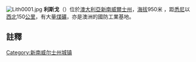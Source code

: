 [[File:Lith0001.jpg|thumb]]
{{coord|33|29|S|150|09|E|region:AU-NSW_type:city|display=title}}
{{Infobox Australian Place | type = town
| name = 利斯戈
| state = nsw
| image = 
| caption = Blast Furnace Park, Lithgow
| lga = 利斯戈市
| postcode = 2790
| pop = 11,298
|pop_footnotes=<ref name="abs">{{Census 2006 AUS|id=UCL148200|name=Lithgow (Urban Centre/Locality)|accessdate=2008-02-22|quick=on}}</ref>
| est =
| elevation= 950
|elevation_footnotes=<ref name="bom" >{{cite web
 | publisher=[[Bureau_of_Meteorology|Bureau of Meteorology]]
 | title=Ballina Airport AWS
 | work=Climate Averages for Australian Sites
 | url=http://www.bom.gov.au/climate/averages/tables/cw_058198.shtml
 | accessdate=2006-11-25
 | archive-date=2006-08-27
 | archive-url=https://web.archive.org/web/20060827232329/http://www.bom.gov.au/climate/averages/tables/cw_058198.shtml
 | dead-url=no
 }}</ref>
| maxtemp = 18.3
| mintemp = 6.3
| rainfall = 860.1
| county = [[庫克縣_(新南威爾士州)|庫克縣]]
| parish = Lett
| fedgov =[[Division_of_Macquarie|Macquarie]] (formerly [[Division_of_Calare|Calare]])
| stategov=[[Electoral_district_of_Bathurst|Bathurst]]
| dist1 = 150
| location1= [[悉尼|悉尼]]
}}
'''利斯戈'''（{{lang-en|Lithgow}}）位於[[澳大利亞|澳大利亞]][[新南威爾士州|新南威爾士州]]，[[海拔|海拔]]950米 ，距[[悉尼|悉尼]]以[[西北|西北]]150[[公里|公里]]，有大量[[煤礦|煤礦]]，亦是澳洲的國防工業基地。

== 註釋 ==
{{reflist}}

{{澳大利亚地理小作品}}
{{commonscat}}
{{normdaten}}
{{DEFAULTSORT:lithgow}}
[[Category:新南威尔士州城镇|Category:新南威尔士州城镇]]